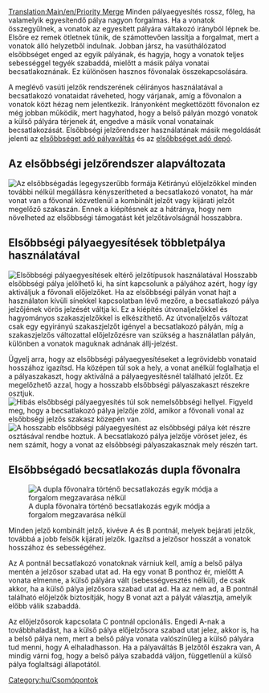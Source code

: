 [[Translation:Main/en/Priority Merge]]
{{en/-}}{{hu/Csomópontmenü}}
Minden pályaegyesítés rossz, főleg, ha valamelyik egyesítendő pálya nagyon forgalmas. Ha a vonatok összegyűlnek, a vonatok az egyesített pályára váltakozó irányból lépnek be. Elsőre ez remek ötletnek tűnik, de számottevően lassítja a forgalmat, mert a vonatok álló helyzetből indulnak. Jobban jársz, ha vasúthálózatod elsőbbséget enged az egyik pályának, és hagyja, hogy a vonatok teljes sebességgel tegyék szabaddá, mielőtt a másik pálya vonatai becsatlakoznának. Ez különösen hasznos fővonalak összekapcsolására.

A meglévő vasúti jelzők rendszerének célirányos használatával a becsatlakozó vonataidat ráveheted, hogy várjanak, amíg a fővonalon a vonatok közt hézag nem jelentkezik. Irányonként megkettőzött fővonalon ez még jobban működik, mert hagyhatod, hogy a belső pályán mozgó vonatok a külső pályára térjenek át, engedve a másik vonal vonatainak becsatlakozását. Elsőbbségi jelzőrendszer használatának másik megoldását jelenti az [[Main/hu/Csomópont/Elsőbbséget adó pályaváltás|elsőbbséget adó pályaváltás]] és az [[Main/en/Vasúti járműtelep építése/Hu#Haladó járműtelep-konfigurációk|elsőbbséget adó depó]].

==Az elsőbbségi jelzőrendszer alapváltozata==
[[File:en/basic priority.png|none|frame|Az elsőbbségadás legegyszerűbb formája]]
Kétirányú előjelzőkkel minden további nélkül megállásra kényszerítheted a becsatlakozó vonatot, ha már vonat van a fővonal közvetlenül a kombinált jelzőt vagy kijárati jelzőt megelőző szakaszán. Ennek a kiépítésnek az a hátránya, hogy nem növelheted az elsőbbségi támogatást két jelzőtávolságnál hosszabbra.

==Elsőbbségi pályaegyesítések többletpálya használatával==
[[File:en/Priority merges.png|none|frame|Elsőbbségi pályaegyesítések eltérő jelzőtípusok használatával]]
Hosszabb elsőbbségi pálya jelölhető ki, ha sínt kapcsolunk a pályához azért, hogy így aktiváljuk a fővonali előjelzőket. Ha az elsőbbségi pályán vonat hajt a használaton kívüli sínekkel kapcsolatban lévő mezőre, a becsatlakozó pálya jelzőjének vörös jelzését váltja ki. Ez a kiépítés útvonaljelzőkkel és hagyományos szakaszjelzőkkel is elkészíthető. Az útvonaljelzős változat csak egy egyirányú szakaszjelzőt igényel a becsatlakozó pályán, míg a szakaszjelzős változattal előjelzőzésre van szükség a használatlan pályán, különben a vonatok maguknak adnának állj-jelzést.

Ügyelj arra, hogy az elsőbbségi pályaegyesítéseket a legrövidebb vonataid hosszához igazítsd. Ha középen túl sok a hely, a vonat anélkül foglalhatja el a pályaszakaszt, hogy aktiválná a pályaegyesítésnél található jelzőt. Ez megelőzhető azzal, hogy a hosszabb elsőbbségi pályaszakaszt részekre osztjuk.
[[File:en/Flawed priority.png|none|frame|Hibás elsőbbségi pályaegyesítés túl sok nemelsőbbségi hellyel. Figyeld meg, hogy a becsatlakozó pálya jelzője zöld, amikor a fővonali vonal az elsőbbségi jelzős szakasz közepén van.]]
[[File:en/Fixed priority.png|none|frame|A hosszabb elsőbbségi pályaegyesítést az elsőbbségi pálya két részre osztásával rendbe hoztuk. A becsatlakozó pálya jelzője vöröset jelez, és nem számít, hogy a vonat az elsőbbségi pályaszakasznak mely részén tart.]]

==Elsőbbségadó becsatlakozás dupla fővonalra==
[[File:en/rightofwaymerge.png|none|frame|A dupla fővonalra történő becsatlakozás egyik módja a forgalom megzavarása nélkül]]

Minden jelző kombinált jelző, kivéve A és B pontnál, melyek bejárati jelzők, továbbá a jobb felsők kijárati jelzők. Igazítsd a jelzősor hosszát a vonatok hosszához és sebességéhez.

Az A pontnál becsatlakozó vonatoknak várniuk kell, amíg a belső pálya mentén a jelzősor szabad utat ad. Ha egy vonat B ponthoz ér, mielőtt A vonata elmenne, a külső pályára vált (sebességvesztés nélkül), de csak akkor, ha a külső pálya jelzősora szabad utat ad. Ha az nem ad, a B pontnál található előjelzők biztosítják, hogy B vonat azt a pályát választja, amelyik előbb válik szabaddá.

Az előjelzősorok kapcsolata C pontnál opcionális. Engedi A-nak a továbbhaladást, ha a külső pálya előjelzősora szabad utat jelez, akkor is, ha a belső pálya nem, mert a belső pálya vonata valószínűleg a külső pályára tud menni, hogy A elhaladhasson. Ha a pályaváltás B jelzőtől északra van, A mindig várni fog, hogy a belső pálya szabaddá váljon, függetlenül a külső pálya foglaltsági állapotától.


[[Category:hu/Csomópontok]]